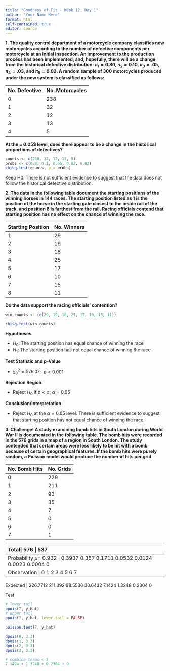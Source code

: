 ```yaml
---
title: "Goodness of Fit - Week 12, Day 1"
author: "Your Name Here"
format: html
self-contained: true
editor: source
---
```


**1. The quality control department of a motorcycle company classifies new motorcycles according to the number of defective components per motorcycle at an initial inspection. An improvement to the production process has been implemented, and, hopefully, there will be a change from the historical defective distribution: $\pi_1 = 0.80,$ $\pi_2 = 0.10,$ $\pi_3 = .05,$ $\pi_4 = .03,$ and $\pi_5 = 0.02$. A random sample of 300 motorcycles produced under the new system is classified as follows:**

| No. Defective | No. Motorcycles |
|---|---        |
| 0 | 238       |
| 1 | 32        |
| 2 | 12        |
| 3 | 13        |
| 4 | 5         |

**At the \alpha = 0.05$ level, does there appear to be a change in the historical proportions of defectives?**

```r
counts <- c(238, 32, 12, 13, 5)
probs <- c(0.8, 0.1, 0.05, 0.03, 0.02)
chisq.test(counts, p = probs)
```
Keep H0. There is not sufficient evidence to suggest that the data does not follow the historical defective distribution.

**2. The data in the following table document the starting positions of the winning horses in 144 races. The starting position listed as 1 is the position of the horse in the starting gate closest to the inside rail of the track, and position 8 is farthest from the rail. Racing officials contend that starting position has no effect on the chance of winning the race.**

| Starting Position | No. Winners |
|---|---|
| 1 | 29 |
| 2 | 19 |
| 3 | 18 |
| 4 | 25 |
| 5 | 17 |
| 6 | 10 |
| 7 | 15 |
| 8 | 11 |

**Do the data support the racing officials' contention?**

```r
win_counts <- (c(29, 19, 18, 25, 17, 10, 15, 11))

chisq.test(win_counts)
```
**Hypotheses**

- $H_0$: The starting position has equal chance of winning the race
- $H_1$: The starting position has not equal chance of winning the race

**Test Statistic and *p*-Value**

- $\chi_0^2=576.07$; $\ p < 0.001$

**Rejection Region**

- Reject $H_0$ if $p < \alpha$; $\alpha=0.05$

**Conclusion/Interpretation**

- Reject $H_0$ at the $\alpha=0.05$ level. There is sufficient evidence to suggest that starting position has not equal chance of winning the race.

**3. Challenge! A study examining bomb hits in South London during World War II is documented in the following table. The bomb hits were recorded in the 576 grids in a map of a region in South London. The study contended that certain areas were less likely to be hit with a bomb because of certain geographical features. If the bomb hits were purely random, a Poisson model would produce the number of hits per grid.**

| No. Bomb Hits | No. Grids |
|----|-------|
| 0  | 229   | 0
| 1  | 211   | 211
| 2  | 93    | 186
| 3  | 35    | 105
| 4  | 7     | 28
| 5  | 0     | 0
| 6  | 0     | 0
| 7  | 1     | 7
-------------------
Total| 576   | 537

**Does the distribution of bomb hits appear to be random across this region of South London?**

```r
hit_counts <- c(229, 211, 93, 35, 7, 0, 0, 1)

n = sum(229, 211, 93, 35, 7, 0, 0, 1) #576
total = (0*229 + 1*211 + 2*93 + 3*35 + 4*7 + 7*1) #537

# mean for poisson distribution
y_hat = total/n #537/576
y_hat

# Poisson probabilities
# e_lambda = 1/(2.718281828)^0.932
# e_lambda

probabilities <- round(dpois(0:7, lambda = y_hat), digits = 4)
probabilities

# expected frequencies
expected <- probabilities * n
expected

chisq.test()
```
Observation   |   0       1       2       3       4       5       6       7
------------------------------------------------------------------------------
Probability
$\mu$= 0.932  | 0.3937  0.367   0.1711  0.0532  0.0124  0.0023  0.0004    0


Observation   |   0           1         2         3         4         5         6       7
-------------------------------------------------------------------------------------------
Expected      | 226.7712    211.392   98.5536   30.6432   7.1424    1.3248    0.2304    0

Test
```r
# lower tail
ppois(7, y_hat)
# upper tail
ppois(7, y_hat, lower.tail = FALSE)

poisson.test(7, y_hat)

dpois(0, 3.3)
dpois(1, 3.3)
dpois(2, 3.3)
dpois(3, 3.3)

# combine terms < 5
7.1424 + 1.3248 + 0.2304 + 0
```


